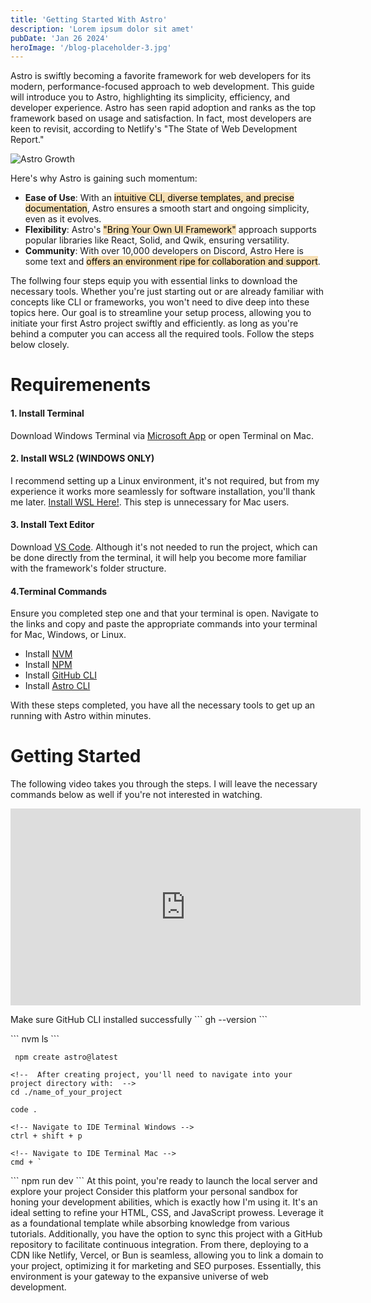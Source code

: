 ```yaml
---
title: 'Getting Started With Astro'
description: 'Lorem ipsum dolor sit amet'
pubDate: 'Jan 26 2024'
heroImage: '/blog-placeholder-3.jpg'
---
```


Astro is swiftly becoming a favorite framework for web developers for its modern, performance-focused approach to web development. This guide will introduce you to Astro, highlighting its simplicity, efficiency, and developer experience. Astro has seen rapid adoption and ranks as the top framework based on usage and satisfaction. In fact, most developers are keen to revisit, according to Netlify's "The State of Web Development Report."

![Astro Growth](../assets/Astro_Growth.png)

Here's why Astro is gaining such momentum:

- **Ease of Use**: With an <mark style="background-color: #f5deb3;">intuitive CLI, diverse templates, and precise documentation</mark>, Astro ensures a smooth start and ongoing simplicity, even as it evolves.
- **Flexibility**: Astro's <mark style="background-color: #f5deb3;">"Bring Your Own UI Framework"</mark> approach supports popular libraries like React, Solid, and Qwik, ensuring versatility.
- **Community**: With over 10,000 developers on Discord, Astro Here is some text and <mark style="background-color: #f5deb3;">offers an environment ripe for collaboration and support</mark>.

The follwing four steps equip you with essential links to download the necessary tools.
Whether you're just starting out or are already familiar with concepts like CLI or
frameworks, you won't need to dive deep into these topics here.
Our goal is to streamline your setup process,
allowing you to initiate your first Astro project swiftly and efficiently.
as long as you're behind a computer you can access all the required tools. Follow the steps below closely.

# Requiremenents
#### 1. Install Terminal
Download Windows Terminal via [Microsoft App](https://apps.microsoft.com/detail/9N0DX20HK701?hl=en-US&gl=US) or open Terminal on Mac.

#### 2. Install WSL2 (WINDOWS ONLY)
I recommend setting up a Linux environment, it's not required, but from my experience it works more seamlessly for software installation, you'll thank me later. [Install WSL Here!](https://learn.microsoft.com/en-us/windows/wsl/install). This step is unnecessary for Mac users.

#### 3. Install Text Editor
Download [VS Code](https://code.visualstudio.com/download). Although it's not needed to run the project, which can be done directly from the terminal, it will help you become more familiar with the framework's folder structure.

#### 4.Terminal Commands
Ensure you completed step one and that your terminal is open. Navigate to the links and copy and paste the appropriate commands into your terminal for Mac, Windows, or Linux.
- Install [NVM](https://www.freecodecamp.org/news/node-version-manager-nvm-install-guide/)
- Install [NPM](https://dev.to/ms314006/how-to-install-npm-through-nvm-node-version-manager-5gif)
- Install [GitHub CLI](https://github.com/cli/cli?tab=readme-ov-file#installation)
- Install [Astro CLI](https://docs.astro.build/en/install/auto/)

With these steps completed, you have all the necessary tools to get up an running with Astro within minutes.

# Getting Started
The following video takes you through the steps. I will leave the necessary commands below as well if you're not interested in watching. 
<div style={{ display: 'flex', justifyContent: 'center' }}>
  <iframe width="560" height="315" src="https://www.youtube.com/embed/TYogYBTS7YQ" title="YouTube video player" frameborder="0" allow="accelerometer; autoplay; clipboard-write; encrypted-media; gyroscope; picture-in-picture; web-share" allowfullscreen></iframe>
</div>
<p></p>
Make sure GitHub CLI installed successfully
```
gh --version
```
<p></p>
```
nvm ls
```
<p></p>

```
 npm create astro@latest
```
<p></p>

```
<!--  After creating project, you'll need to navigate into your project directory with:  -->
cd ./name_of_your_project
```
<p></p>
<p></p>

```
code .
```
<p></p>
<p></p>

```
<!-- Navigate to IDE Terminal Windows -->
ctrl + shift + p 

<!-- Navigate to IDE Terminal Mac -->
cmd + `
```
<p></p>
```
 npm run dev
```
At this point, you're ready to launch the local server and explore your project
Consider this platform your personal sandbox for honing your development abilities,
which is exactly how I'm using it. It's an ideal setting to refine your HTML, CSS, and
 JavaScript prowess. Leverage it as a foundational template while absorbing knowledge
 from various tutorials. Additionally, you have the option to sync this project with a
  GitHub repository to facilitate continuous integration. From there, deploying to a
  CDN like Netlify, Vercel, or Bun is seamless, allowing you to link a domain to your project,
  optimizing it for marketing and SEO purposes. Essentially,
  this environment is your gateway to the expansive universe of web development.